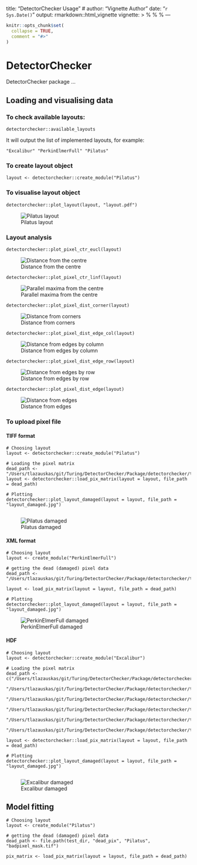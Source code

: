 
title: "DetectorChecker Usage"
# author: "Vignette Author"
date: "`r Sys.Date()`"
output: rmarkdown::html_vignette
vignette: >
  %\VignetteIndexEntry{Vignette Title}
  %\VignetteEngine{knitr::rmarkdown}
  %\VignetteEncoding{UTF-8}
---

```r
knitr::opts_chunk$set(
  collapse = TRUE,
  comment = "#>"
)
```

# DetectorChecker

DetectorChecker package ...

## Loading and visualising data

### To check available layouts:

```
detectorchecker::available_layouts
```

It will output the list of implemented layouts, for example:

```
"Excalibur" "PerkinElmerFull" "Pilatus" 
```

### To create layout object

```
layout <- detectorchecker::create_module("Pilatus")
```

### To visualise layout object

```
detectorchecker::plot_layout(layout, "layout.pdf")
```

![Pilatus layout](Pilatus_layout.jpg)

### Layout analysis

```
detectorchecker::plot_pixel_ctr_eucl(layout)
```

![Distance from the centre](pixel_ctr_eucl.jpg)

```
detectorchecker::plot_pixel_ctr_linf(layout)
```

![Parallel maxima from the centre](pixel_ctr_linf.jpg)

```
detectorchecker::plot_pixel_dist_corner(layout)
```

![Distance from corners](pixel_dist_corner.jpg)

```
detectorchecker::plot_pixel_dist_edge_col(layout)
```
![Distance from edges by column](pixel_dist_edge_col.jpg)

```
detectorchecker::plot_pixel_dist_edge_row(layout)
```
![Distance from edges by row](pixel_dist_edge_row.jpg)

```
detectorchecker::plot_pixel_dist_edge(layout)
```
![Distance from edges](pixel_dist_edge.jpg)

### To upload pixel file

#### TIFF format

```
# Choosing layout
layout <- detectorchecker::create_module("Pilatus")

# Loading the pixel matrix
dead_path <- "/Users/tlazauskas/git/Turing/DetectorChecker/Package/detectorchecker/tests/testthat/dead_pix/Pilatus/badpixel_mask.tif"
layout <- detectorchecker::load_pix_matrix(layout = layout, file_path = dead_path)

# Plotting
detectorchecker::plot_layout_damaged(layout = layout, file_path = "layout_damaged.jpg")
                      
```

![Pilatus damaged](Pilatus_damaged.jpeg)

#### XML format

```
# Choosing layout
layout <- create_module("PerkinElmerFull")

# getting the dead (damaged) pixel data
dead_path <- "/Users/tlazauskas/git/Turing/DetectorChecker/Package/detectorchecker/tests/testthat/dead_pix/PerkinElmer/BadPixelMap_0.bpm/BadPixelMap.bpm.xml"

layout <- load_pix_matrix(layout = layout, file_path = dead_path)

# Plotting
detectorchecker::plot_layout_damaged(layout = layout, file_path = "layout_damaged.jpg")
```

![PerkinElmerFull damaged](PerkinElmerFull_damaged.jpeg)

#### HDF

```
# Choosing layout
layout <- detectorchecker::create_module("Excalibur")

# Loading the pixel matrix
dead_path <- c("/Users/tlazauskas/git/Turing/DetectorChecker/Package/detectorchecker/tests/testthat/dead_pix/Excalibur/pixelmask.fem1.hdf", 
               "/Users/tlazauskas/git/Turing/DetectorChecker/Package/detectorchecker/tests/testthat/dead_pix/Excalibur/pixelmask.fem2.hdf",
               "/Users/tlazauskas/git/Turing/DetectorChecker/Package/detectorchecker/tests/testthat/dead_pix/Excalibur/pixelmask.fem3.hdf",
               "/Users/tlazauskas/git/Turing/DetectorChecker/Package/detectorchecker/tests/testthat/dead_pix/Excalibur/pixelmask.fem4.hdf",
               "/Users/tlazauskas/git/Turing/DetectorChecker/Package/detectorchecker/tests/testthat/dead_pix/Excalibur/pixelmask.fem5.hdf",
               "/Users/tlazauskas/git/Turing/DetectorChecker/Package/detectorchecker/tests/testthat/dead_pix/Excalibur/pixelmask.fem6.hdf")

layout <- detectorchecker::load_pix_matrix(layout = layout, file_path = dead_path)

# Plotting
detectorchecker::plot_layout_damaged(layout = layout, file_path = "layout_damaged.jpg")
                      
```

![Excalibur damaged](Excalibur_damaged.jpeg)

## Model fitting

```
# Choosing layout
layout <- create_module("Pilatus")

# getting the dead (damaged) pixel data
dead_path <- file.path(test_dir, "dead_pix", "Pilatus", "badpixel_mask.tif")

pix_matrix <- load_pix_matrix(layout = layout, file_path = dead_path)



```
